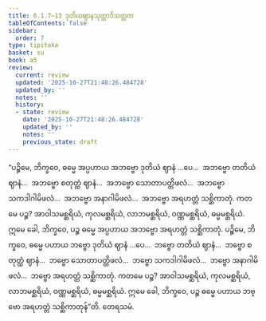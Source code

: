 ```yaml
---
title: 6.1.7–13 ဒုတိယဈာနသုတ္တာဒိသတ္တက
tableOfContents: false
sidebar:
  order: 7
type: tipitaka
basket: su
book: a5
review:
  current: review
  updated: '2025-10-27T21:48:26.484728'
  updated_by: ''
  notes: ''
  history:
  - state: review
    date: '2025-10-27T21:48:26.484728'
    updated_by: ''
    notes: ''
    previous_state: draft
---
```



<ReviewStatus review={frontmatter.review} showDetails={true} />

<HypothesisAnnotation frontmatter={frontmatter} />

<DynamicBreadcrumb />

<Division number="257–263" book="a5" e="ch" v="16">

<Paragraph number="1364" book="a5">
“ပဉ္စိမေ, ဘိက္ခဝေ, ဓမ္မေ အပ္ပဟာယ အဘဗ္ဗော ဒုတိယံ ဈာနံ …ပေ…  အဘဗ္ဗော တတိယံ ဈာနံ…  အဘဗ္ဗော စတုတ္ထံ ဈာနံ…  အဘဗ္ဗော သောတာပတ္တိဖလံ…  အဘဗ္ဗော သကဒါဂါမိဖလံ…  အဘဗ္ဗော အနာဂါမိဖလံ…  အဘဗ္ဗော အရဟတ္တံ သစ္ဆိကာတုံ. ကတမေ ပဉ္စ? အာဝါသမစ္ဆရိယံ, ကုလမစ္ဆရိယံ, လာဘမစ္ဆရိယံ, ဝဏ္ဏမစ္ဆရိယံ, ဓမ္မမစ္ဆရိယံ. ဣမေ ခေါ, ဘိက္ခဝေ, ပဉ္စ ဓမ္မေ အပ္ပဟာယ အဘဗ္ဗော အရဟတ္တံ သစ္ဆိကာတုံ.
</Paragraph>

<Paragraph number="1365" book="a5">
ပဉ္စိမေ, ဘိက္ခဝေ, ဓမ္မေ ပဟာယ ဘဗ္ဗော ဒုတိယံ ဈာနံ …ပေ…  ဘဗ္ဗော တတိယံ ဈာနံ…  ဘဗ္ဗော စတုတ္ထံ ဈာနံ…  ဘဗ္ဗော သောတာပတ္တိဖလံ…  ဘဗ္ဗော သကဒါဂါမိဖလံ…  ဘဗ္ဗော အနာဂါမိဖလံ…  ဘဗ္ဗော အရဟတ္တံ သစ္ဆိကာတုံ. ကတမေ ပဉ္စ? အာဝါသမစ္ဆရိယံ, ကုလမစ္ဆရိယံ, လာဘမစ္ဆရိယံ, ဝဏ္ဏမစ္ဆရိယံ, ဓမ္မမစ္ဆရိယံ. ဣမေ ခေါ, ဘိက္ခဝေ, ပဉ္စ ဓမ္မေ ပဟာယ ဘဗ္ဗော အရဟတ္တံ သစ္ဆိကာတုန်”တိ.

</Paragraph>
</Division>

<Paragraph number="1366" type="center" book="a5">
တေရသမံ.
</Paragraph>